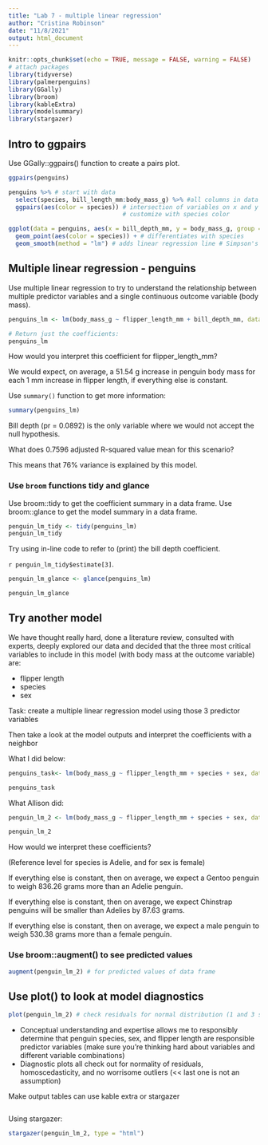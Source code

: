```yaml
---
title: "Lab 7 - multiple linear regression"
author: "Cristina Robinson"
date: "11/8/2021"
output: html_document
---
```


```r
knitr::opts_chunk$set(echo = TRUE, message = FALSE, warning = FALSE)
# attach packages
library(tidyverse)
library(palmerpenguins)
library(GGally)
library(broom)
library(kableExtra)
library(modelsummary)
library(stargazer)
```

## Intro to ggpairs

Use GGally::ggpairs() function to create a pairs plot.

```r
ggpairs(penguins)
```
```r
penguins %>% # start with data
  select(species, bill_length_mm:body_mass_g) %>% #all columns in data from one to the other
  ggpairs(aes(color = species)) # intersection of variables on x and y with graphs in middle 
                                # customize with species color

ggplot(data = penguins, aes(x = bill_depth_mm, y = body_mass_g, group = species)) + # closer look at bill length and body mass 
  geom_point(aes(color = species)) + # differentiates with species 
  geom_smooth(method = "lm") # adds linear regression line # Simpson's paradox without grouping with species
```
## Multiple linear regression - penguins

Use multiple linear regression to try to understand the relationship between multiple predictor variables and a single continuous outcome variable (body mass).

```r
penguins_lm <- lm(body_mass_g ~ flipper_length_mm + bill_depth_mm, data = penguins)

# Return just the coefficients:
penguins_lm
```

How would you interpret this coefficient for flipper_length_mm?

  We would expect, on average, a 51.54 g increase in penguin body mass for each 1 mm increase in flipper length, if everything else    is constant. 

Use `summary()` function to get more information:
```r
summary(penguins_lm)
```

Bill depth (pr = 0.0892) is the only variable where we would not accept the null hypothesis. 

What does 0.7596 adjusted R-squared value mean for this scenario?

  This means that 76% variance is explained by this model.
  
### Use `broom` functions tidy and glance

Use broom::tidy to get the coefficient summary in a data frame. 
Use broom::glance to get the model summary in a data frame. 

```r
penguin_lm_tidy <- tidy(penguins_lm)
penguin_lm_tidy
```

Try using in-line code to refer to (print) the bill depth coefficient. 

`r penguin_lm_tidy$estimate[3]`.

```r
penguin_lm_glance <- glance(penguins_lm)

penguin_lm_glance
```
## Try another model

We have thought really hard, done a literature review, consulted with experts, deeply explored our data and decided that the three most critical variables to include in this model (with body mass at the outcome variable) are: 

- flipper length
- species
- sex

Task: create a multiple linear regression model using those 3 predictor variables

Then take a look at the model outputs and interpret the coefficients with a neighbor 

  What I did below:

```r
penguins_task<- lm(body_mass_g ~ flipper_length_mm + species + sex, data = penguins)

penguins_task
```

  What Allison did:

```r
penguin_lm_2 <- lm(body_mass_g ~ flipper_length_mm + species + sex, data = penguins)

penguin_lm_2
```

How would we interpret these coefficients? 
  
  (Reference level for species is Adelie, and for sex is female)
  
  If everything else is constant, then on average, we expect a Gentoo penguin to weigh 836.26 grams more than an Adelie         penguin. 
  
  If everything else is constant, then on average, we expect Chinstrap penguins will be smaller than Adelies by 87.63 grams. 
  
  If everything else is constant, then on average, we expect a male penguin to weigh 530.38 grams more than a female penguin. 
  
### Use broom::augment() to see predicted values

```r
augment(penguin_lm_2) # for predicted values of data frame 
```

## Use plot() to look at model diagnostics 

```r
plot(penguin_lm_2) # check residuals for normal distribution (1 and 3 should be similar)
```

- Conceptual understanding and expertise allows me to responsibly determine that penguin species, sex, and flipper length are responsible predictor variables (make sure you're thinking hard about variables and different variable combinations)
- Diagnostic plots all check out for normality of residuals, homoscedasticity, and no worrisome outliers (<< last one is not an assumption)

Make output tables
can use kable extra or stargazer
```r

```


Using stargazer:

```r
stargazer(penguin_lm_2, type = "html")
```

